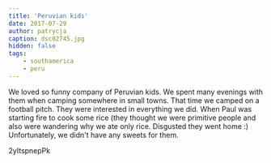```yaml
---
title: 'Peruvian kids'
date: 2017-07-29
author: patrycja
caption: dsc02745.jpg
hidden: false
tags: 
    - southamerica
    - peru
---
```


We loved so funny company of Peruvian kids. We spent many evenings with them when camping somewhere in small towns. That time we camped on a football pitch. They were interested in everything we did. When Paul was starting fire to cook some rice (they thought we were primitive people and also were wandering why we ate only rice. Disgusted they went home :) Unfortunately, we didn't have any sweets for them.

<youtube>2yItspnepPk</youtube>